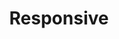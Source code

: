 ---
title: 'Responsive'
description: 'Display inline code and code blocks'
icon: 'mobile-screen'
---